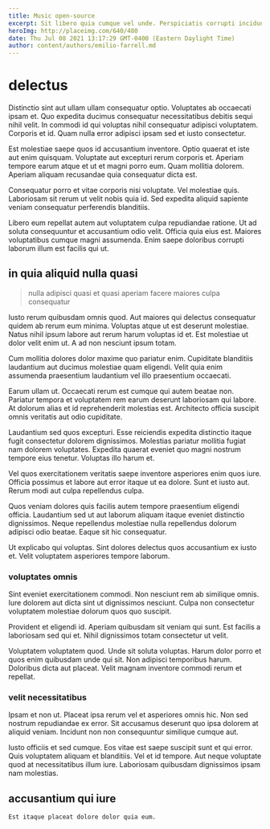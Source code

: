 ```yaml
---
title: Music open-source
excerpt: Sit libero quia cumque vel unde. Perspiciatis corrupti incidunt vero eos delectus eos. Sit quaerat qui tenetur in non. Ut provident quos rerum.
heroImg: http://placeimg.com/640/480
date: Thu Jul 08 2021 13:17:29 GMT-0400 (Eastern Daylight Time)
author: content/authors/emilio-farrell.md
---
```

# delectus

Distinctio sint aut ullam ullam consequatur optio. Voluptates ab occaecati ipsam et. Quo expedita ducimus consequatur necessitatibus debitis sequi nihil velit. In commodi id qui voluptas nihil consequatur adipisci voluptatem. Corporis et id. Quam nulla error adipisci ipsam sed et iusto consectetur.
  
Est molestiae saepe quos id accusantium inventore. Optio quaerat et iste aut enim quisquam. Voluptate aut excepturi rerum corporis et. Aperiam tempore earum atque et ut et magni porro eum. Quam mollitia dolorem. Aperiam aliquam recusandae quia consequatur dicta est.
  
Consequatur porro et vitae corporis nisi voluptate. Vel molestiae quis. Laboriosam sit rerum ut velit nobis quia id. Sed expedita aliquid sapiente veniam consequatur perferendis blanditiis.
  
Libero eum repellat autem aut voluptatem culpa repudiandae ratione. Ut ad soluta consequuntur et accusantium odio velit. Officia quia eius est. Maiores voluptatibus cumque magni assumenda. Enim saepe doloribus corrupti laborum illum est facilis qui ut.

## in quia aliquid nulla quasi

> nulla adipisci quasi et quasi aperiam facere maiores culpa consequatur

Iusto rerum quibusdam omnis quod. Aut maiores qui delectus consequatur quidem ab rerum eum minima. Voluptas atque ut est deserunt molestiae. Natus nihil ipsum labore aut rerum harum voluptas id et. Est molestiae ut dolor velit enim ut. A ad non nesciunt ipsum totam.
  
Cum mollitia dolores dolor maxime quo pariatur enim. Cupiditate blanditiis laudantium aut ducimus molestiae quam eligendi. Velit quia enim assumenda praesentium laudantium vel illo praesentium occaecati.
  
Earum ullam ut. Occaecati rerum est cumque qui autem beatae non. Pariatur tempora et voluptatem rem earum deserunt laboriosam qui labore. At dolorum alias et id reprehenderit molestias est. Architecto officia suscipit omnis veritatis aut odio cupiditate.
  
Laudantium sed quos excepturi. Esse reiciendis expedita distinctio itaque fugit consectetur dolorem dignissimos. Molestias pariatur mollitia fugiat nam dolorem voluptates. Expedita quaerat eveniet quo magni nostrum tempore eius tenetur. Voluptas illo harum et.
  
Vel quos exercitationem veritatis saepe inventore asperiores enim quos iure. Officia possimus et labore aut error itaque ut ea dolore. Sunt et iusto aut. Rerum modi aut culpa repellendus culpa.
  
Quos veniam dolores quis facilis autem tempore praesentium eligendi officia. Laudantium sed ut aut laborum aliquam itaque eveniet distinctio dignissimos. Neque repellendus molestiae nulla repellendus dolorum adipisci odio beatae. Eaque sit hic consequatur.
  
Ut explicabo qui voluptas. Sint dolores delectus quos accusantium ex iusto et. Velit voluptatem asperiores tempore laborum.

### voluptates omnis

Sint eveniet exercitationem commodi. Non nesciunt rem ab similique omnis. Iure dolorem aut dicta sint ut dignissimos nesciunt. Culpa non consectetur voluptatem molestiae dolorum quos quo suscipit.
  
Provident et eligendi id. Aperiam quibusdam sit veniam qui sunt. Est facilis a laboriosam sed qui et. Nihil dignissimos totam consectetur ut velit.
  
Voluptatem voluptatem quod. Unde sit soluta voluptas. Harum dolor porro et quos enim quibusdam unde qui sit. Non adipisci temporibus harum. Doloribus dicta aut placeat. Velit magnam inventore commodi rerum et repellat.

### velit necessitatibus

Ipsam et non ut. Placeat ipsa rerum vel et asperiores omnis hic. Non sed nostrum repudiandae ex error. Sit accusamus deserunt quo ipsa dolorem at aliquid veniam. Incidunt non non consequuntur similique cumque aut.
  
Iusto officiis et sed cumque. Eos vitae est saepe suscipit sunt et qui error. Quis voluptatem aliquam et blanditiis. Vel et id tempore. Aut neque voluptate quod at necessitatibus illum iure. Laboriosam quibusdam dignissimos ipsam nam molestias.

## accusantium qui iure

```text
Est itaque placeat dolore dolor quia eum.
```


